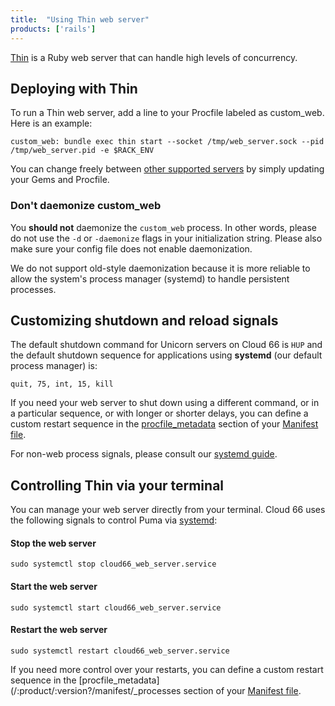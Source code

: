 ```yaml
---
title:  "Using Thin web server"
products: ['rails']
---
```


[Thin](https://github.com/macournoyer/thin) is a Ruby web server that can handle high levels of concurrency. 

## Deploying with Thin

To run a Thin web server, add a line to your Procfile labeled as custom_web. Here is an example:

```shell
custom_web: bundle exec thin start --socket /tmp/web_server.sock --pid /tmp/web_server.pid -e $RACK_ENV
```

You can change freely between [other supported servers](/:product/:version?/servers/custom-web-servers) by simply updating your Gems and Procfile.

### Don't daemonize custom_web

You **should not** daemonize the `custom_web` process. In other words, please do not use the `-d` or `-daemonize` flags in your initialization string. Please also make sure your config file does not enable daemonization.

We do not support old-style daemonization because it is more reliable to allow the system's process manager (systemd) to handle persistent processes.

## Customizing shutdown and reload signals

The default shutdown command for Unicorn servers on Cloud 66 is `HUP` and the default shutdown sequence for applications using **systemd** (our default process manager) is: 

```terminal
quit, 75, int, 15, kill
```

If you need your web server to shut down using a different command, or in a particular sequence, or with longer or shorter delays, you can define a custom restart sequence in the [procfile_metadata](/:product/:version?/manifest/_processes) section of your [Manifest file](/:product/:version?/manifest/what-is-a-manifest-file).

For non-web process signals, please consult our [systemd guide](/:product/:version?/servers/systemd#process-signals).

## Controlling Thin via your terminal

You can manage your web server directly from your terminal. Cloud 66 uses the following signals to control Puma via [systemd](/:product/:version?/servers/systemd):

#### Stop the web server
```shell
sudo systemctl stop cloud66_web_server.service
```

#### Start the web server

```shell
sudo systemctl start cloud66_web_server.service
```

#### Restart the web server

```shell
sudo systemctl restart cloud66_web_server.service
```

If you need more control over your restarts, you can define a custom restart sequence in the [procfile_metadata](/:product/:version?/manifest/_processes section of your [Manifest file](/:product/:version?/manifest/what-is-a-manifest-file).

